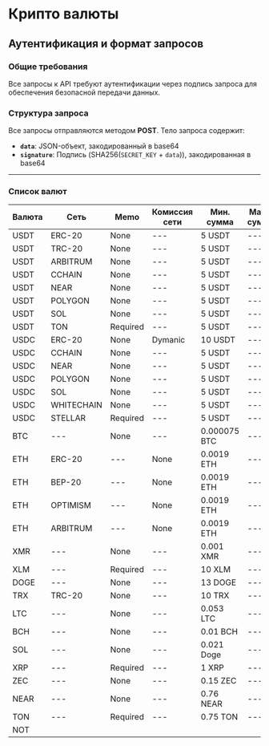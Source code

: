# Крипто валюты

## Аутентификация и формат запросов

### Общие требования
Все запросы к API требуют аутентификации через подпись запроса для обеспечения безопасной передачи данных.

### Структура запроса
Все запросы отправляются методом **POST**. Тело запроса содержит:

- **`data`**: JSON-объект, закодированный в base64
- **`signature`**: Подпись (SHA256(`SECRET_KEY` + `data`)), закодированная в base64

---

### Список валют

| Валюта  | Сеть        | Memo      | Комиссия сети       | Мин. сумма | Макс. сумма | Комиссия за конвертацию |
|---------|-------------|-----------|---------------------|-------------------|--------------------|-------------------------|
| USDT    | ERC-20      | None      | ---                 | 5 USDT           | ---                | 0%                     |
| USDT    | TRC-20      | None      | ---                 | 5 USDT           | ---                | 0%                     |
| USDT    | ARBITRUM    | None      | ---                 | 5 USDT           | ---                | 0%                     |
| USDT    | CCHAIN      | None      | ---                 | 5 USDT           | ---                | 0%                     |
| USDT    | NEAR        | None      | ---                 | 5 USDT           | ---                | 0%                     |
| USDT    | POLYGON     | None      | ---                 | 5 USDT           | ---                | 0%                     |
| USDT    | SOL         | None      | ---                 | 5 USDT           | ---                | 0%                     |
| USDT    | TON         | Required  | ---                 | 5 USDT           | ---                | 0%                     |
| USDC    | ERC-20      | None      | Dymanic             | 10 USDT          | ---                | 0.1%                   |
| USDC    | CCHAIN      | None      | ---                 | 5 USDT           | ---                | 0.1%                   |
| USDC    | NEAR        | None      | ---                 | 5 USDT           | ---                | 0.1%                   |
| USDC    | POLYGON     | None      | ---                 | 5 USDT           | ---                | 0.1%                   |
| USDC    | SOL         | None      | ---                 | 5 USDT           | ---                | 0.1%                   |
| USDC    | WHITECHAIN  | None      | ---                 | 5 USDT           | ---                | 0.1%                   |
| USDC    | STELLAR     | Required  | ---                 | 5 USDT           | ---                | 0.1%                   |
| BTC      | ---         | None      | ---                 | 0.000075 BTC     | ---                | 0.1%                   |
| ETH      | ERC-20      | ---       | None                | 0.0019 ETH       | ---                | 0.1%                   |
| ETH      | BEP-20      | ---       | None                | 0.0019 ETH       | ---                | 0.1%                   |
| ETH      | OPTIMISM    | ---       | None                | 0.0019 ETH       | ---                | 0.1%                   |
| ETH      | ARBITRUM    | ---       | None                | 0.0019 ETH       | ---                | 0.1%                   |
| XMR      | ---         | None      | ---                 | 0.001 XMR        | ---                | 0.2%                   |
| XLM      | ---         | Required  | ---                 | 10 XLM           | ---                | 0.1%                   |
| DOGE     | ---         | None      | ---                 | 13 DOGE          | ---                | 0.1%                   |
| TRX      | TRC-20      | None      | ---                 | 10 TRX           | ---                | 0.1%                   |
| LTC      | ---         | None      | ---                 | 0.053 LTC        | ---                | 0.1%                   |
| BCH      | ---         | None      | ---                 | 0.01 BCH         | ---                | 0.1%                   |
| SOL      | ---         | None      | ---                 | 0.021 Doge       | ---                | 0.1%                   |
| XRP      | ---         | Required  | ---                 | 1 XRP            | ---                | 0.1%                   |
| ZEC      | ---         | None      | ---                 | 0.15 ZEC         | ---                | 0.1%                   |
| NEAR     | ---         | None      | ---                 | 0.76 NEAR        | ---                | 0.1%                   |
| TON      | ---         | Required  | ---                 | 0.75 TON         | ---                | 0.1%                   |
| NOT

